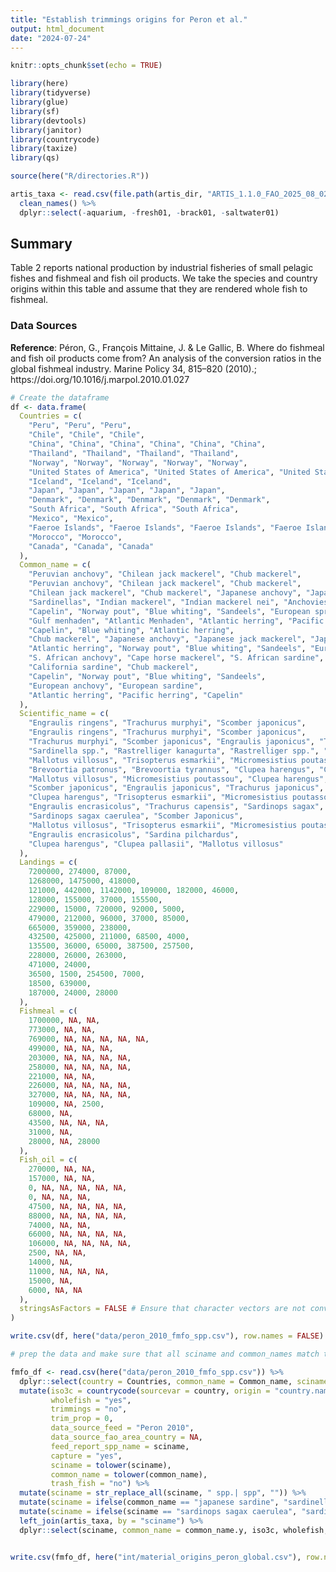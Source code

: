 ```yaml
---
title: "Establish trimmings origins for Peron et al."
output: html_document
date: "2024-07-24"
---
```



```r

knitr::opts_chunk$set(echo = TRUE)

library(here)
library(tidyverse)
library(glue)
library(sf)
library(devtools)
library(janitor)
library(countrycode)
library(taxize)
library(qs)

source(here("R/directories.R"))

artis_taxa <- read.csv(file.path(artis_dir, "ARTIS_1.1.0_FAO_2025_08_02/attribute-tables/sciname_metadata.csv")) %>%
  clean_names() %>%
  dplyr::select(-aquarium, -fresh01, -brack01, -saltwater01)
```

## Summary

Table 2 reports national production by industrial fisheries of small pelagic fishes and fishmeal and fish oil products. We take the species and country origins within this table and assume that they are rendered whole fish to fishmeal. 

### Data Sources

**Reference**: Péron, G., François Mittaine, J. & Le Gallic, B. Where do fishmeal and fish oil products come from? An analysis of the conversion ratios in the global fishmeal industry. Marine Policy 34, 815–820 (2010).; https://doi.org/10.1016/j.marpol.2010.01.027

```r

# Create the dataframe
df <- data.frame(
  Countries = c(
    "Peru", "Peru", "Peru", 
    "Chile", "Chile", "Chile", 
    "China", "China", "China", "China", "China", "China", 
    "Thailand", "Thailand", "Thailand", "Thailand", 
    "Norway", "Norway", "Norway", "Norway", "Norway", 
    "United States of America", "United States of America", "United States of America", "United States of America", "United States of America", 
    "Iceland", "Iceland", "Iceland", 
    "Japan", "Japan", "Japan", "Japan", "Japan", 
    "Denmark", "Denmark", "Denmark", "Denmark", "Denmark", 
    "South Africa", "South Africa", "South Africa", 
    "Mexico", "Mexico", 
    "Faeroe Islands", "Faeroe Islands", "Faeroe Islands", "Faeroe Islands", 
    "Morocco", "Morocco", 
    "Canada", "Canada", "Canada"
  ),
  Common_name = c(
    "Peruvian anchovy", "Chilean jack mackerel", "Chub mackerel", 
    "Peruvian anchovy", "Chilean jack mackerel", "Chub mackerel", 
    "Chilean jack mackerel", "Chub mackerel", "Japanese anchovy", "Japanese jack mackerel", "Japanese sardine", "Pacific herring", 
    "Sardinellas", "Indian mackerel", "Indian mackerel nei", "Anchovies nei", 
    "Capelin", "Norway pout", "Blue whiting", "Sandeels", "European sprat", 
    "Gulf menhaden", "Atlantic Menhaden", "Atlantic herring", "Pacific herring", "California sardine", 
    "Capelin", "Blue whiting", "Atlantic herring", 
    "Chub mackerel", "Japanese anchovy", "Japanese jack mackerel", "Japanese sardine", "Pacific herring", 
    "Atlantic herring", "Norway pout", "Blue whiting", "Sandeels", "European sprat", 
    "S. African anchovy", "Cape horse mackerel", "S. African sardine", 
    "California sardine", "Chub mackerel", 
    "Capelin", "Norway pout", "Blue whiting", "Sandeels", 
    "European anchovy", "European sardine", 
    "Atlantic herring", "Pacific herring", "Capelin"
  ),
  Scientific_name = c(
    "Engraulis ringens", "Trachurus murphyi", "Scomber japonicus", 
    "Engraulis ringens", "Trachurus murphyi", "Scomber japonicus", 
    "Trachurus murphyi", "Scomber japonicus", "Engraulis japonicus", "Trachurus japonicus", "Sardinops melanostictus", "Clupea pallasii", 
    "Sardinella spp.", "Rastrelliger kanagurta", "Rastrelliger spp.", "Engraulidae", 
    "Mallotus villosus", "Trisopterus esmarkii", "Micromesistius poutassou", "Ammodytes spp", "Sprattus sprattus", 
    "Brevoortia patronus", "Brevoortia tyrannus", "Clupea harengus", "Clupea pallasii", "Sardinops sagax caerulea", 
    "Mallotus villosus", "Micromesistius poutassou", "Clupea harengus", 
    "Scomber japonicus", "Engraulis japonicus", "Trachurus japonicus", "Sardinops melanostictus", "Clupea pallasii", 
    "Clupea harengus", "Trisopterus esmarkii", "Micromesistius poutassou", "Ammodytes spp", "Sprattus sprattus", 
    "Engraulis encrasicolus", "Trachurus capensis", "Sardinops sagax", 
    "Sardinops sagax caerulea", "Scomber Japonicus", 
    "Mallotus villosus", "Trisopterus esmarkii", "Micromesistius poutassou", "Ammodytes spp", 
    "Engraulis encrasicolus", "Sardina pilchardus", 
    "Clupea harengus", "Clupea pallasii", "Mallotus villosus"
  ),
  Landings = c(
    7200000, 274000, 87000, 
    1268000, 1475000, 418000, 
    121000, 442000, 1142000, 109000, 182000, 46000, 
    128000, 155000, 37000, 155500, 
    229000, 15000, 720000, 92000, 5000, 
    479000, 212000, 96000, 37000, 85000, 
    665000, 359000, 238000, 
    432500, 425000, 211000, 68500, 4000, 
    135500, 36000, 65000, 387500, 257500, 
    228000, 26000, 263000, 
    471000, 24000, 
    36500, 1500, 254500, 7000, 
    18500, 639000, 
    187000, 24000, 28000
  ),
  Fishmeal = c(
    1700000, NA, NA, 
    773000, NA, NA, 
    769000, NA, NA, NA, NA, NA, 
    499000, NA, NA, NA, 
    203000, NA, NA, NA, NA, 
    258000, NA, NA, NA, NA, 
    221000, NA, NA, 
    226000, NA, NA, NA, NA, 
    327000, NA, NA, NA, NA, 
    109000, NA, 2500, 
    68000, NA, 
    43500, NA, NA, NA, 
    31000, NA, 
    28000, NA, 28000
  ),
  Fish_oil = c(
    270000, NA, NA, 
    157000, NA, NA, 
    0, NA, NA, NA, NA, NA, 
    0, NA, NA, NA, 
    47500, NA, NA, NA, NA, 
    88000, NA, NA, NA, NA, 
    74000, NA, NA, 
    66000, NA, NA, NA, NA, 
    106000, NA, NA, NA, NA, 
    2500, NA, NA, 
    14000, NA, 
    11000, NA, NA, NA, 
    15000, NA, 
    6000, NA, NA
  ),
  stringsAsFactors = FALSE # Ensure that character vectors are not converted to factors
)

write.csv(df, here("data/peron_2010_fmfo_spp.csv"), row.names = FALSE)

```


```r
# prep the data and make sure that all sciname and common_names match the artis taxa

fmfo_df <- read.csv(here("data/peron_2010_fmfo_spp.csv")) %>%
  dplyr::select(country = Countries, common_name = Common_name, sciname = Scientific_name) %>%
  mutate(iso3c = countrycode(sourcevar = country, origin = "country.name", destination = "iso3c"),
         wholefish = "yes",
         trimmings = "no",
         trim_prop = 0, 
         data_source_feed = "Peron 2010", 
         data_source_fao_area_country = NA, 
         feed_report_spp_name = sciname, 
         capture = "yes", 
         sciname = tolower(sciname),
         common_name = tolower(common_name),
         trash_fish = "no") %>%
  mutate(sciname = str_replace_all(sciname, " spp.| spp", "")) %>%
  mutate(sciname = ifelse(common_name == "japanese sardine", "sardinella zunasi", sciname)) %>%
  mutate(sciname = ifelse(sciname == "sardinops sagax caerulea", "sardinops sagax", sciname)) %>%
  left_join(artis_taxa, by = "sciname") %>%
  dplyr::select(sciname, common_name = common_name.y, iso3c, wholefish, trimmings, trim_prop, data_source_feed, data_source_fao_area_country, feed_report_spp_name, capture, trash_fish)


write.csv(fmfo_df, here("int/material_origins_peron_global.csv"), row.names = FALSE)

```




